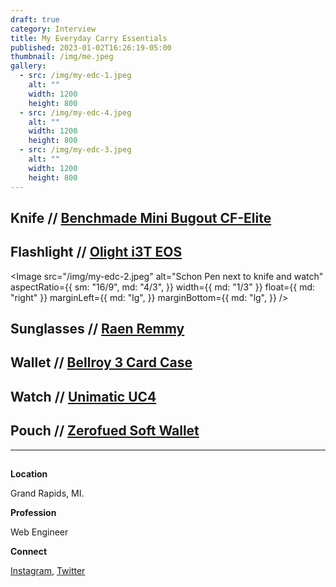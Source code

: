 ```yaml
---
draft: true
category: Interview
title: My Everyday Carry Essentials
published: 2023-01-02T16:26:19-05:00
thumbnail: /img/me.jpeg
gallery:
  - src: /img/my-edc-1.jpeg
    alt: ""
    width: 1200
    height: 800
  - src: /img/my-edc-4.jpeg
    alt: ""
    width: 1200
    height: 800
  - src: /img/my-edc-3.jpeg
    alt: ""
    width: 1200
    height: 800
---
```


## Knife // [Benchmade Mini Bugout CF-Elite](https://www.benchmade.com/533bk-2-mini-bugout.html)

## Flashlight // [Olight i3T EOS](https://www.olightstore.com/i3t-eos.html)

<Image
  src="/img/my-edc-2.jpeg"
  alt="Schon Pen next to knife and watch"
  aspectRatio={{
    sm: "16/9",
    md: "4/3",
  }}
  width={{ md: "1/3" }}
  float={{ md: "right" }}
  marginLeft={{
    md: "lg",
  }}
  marginBottom={{
    md: "lg",
  }}
/>

## Sunglasses // [Raen Remmy](https://raen.com/products/remmy-honey-green-polarized-49)

## Wallet // [Bellroy 3 Card Case](https://bellroy.com/products/phone-case-3-card)

## Watch // [Unimatic UC4](https://www.unimaticwatches.com/uc4/)

## Pouch // [Zerofued Soft Wallet](https://zerofeud.myshopify.com/products/zf-soft-wallet-pocket-pouch)

---

<Image
  src="/img/me.jpeg"
  alt="Jon Gaffney portrait"
  width="1/3"
  aspectRatio="1/1"
  float="right"
  marginLeft="lg"
  marginBottom="lg"
/>

**Location**

Grand Rapids, MI.

**Profession**

Web Engineer

**Connect**

[Instagram](https://www.instagram.com/alexcarp), [Twitter](https://www.twitter.com/hybrid_alex)
